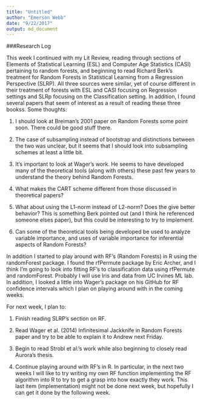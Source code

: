```yaml
---
title: "Untitled"
author: "Emerson Webb"
date: "9/22/2017"
output: md_document
---
```


###Research Log

This week I continued with my Lit Review, reading through sections of Elements of Statistical Learning (ESL) and Computer Age Statistics (CASI) pertaining to random forests, and beginning to read Richard Berk's treatment for Random Forests in Statistical Learning from a Regression Perspective (SLRP). All three sources were similar, yet of course different in their treatment of forests with ESL and CASI focusing on Regression settings and SLRp focusing on the Classification setting. In addition, I found several papers that seem of interest as a result of reading these three bookss. Some thoughts: 

(1) I should look at Breiman's 2001 paper on Random Forests some point soon.  There could be good stuff there.  

(2) The case of subsampling instead of bootstrap and distinctions between the two was unclear, but it seems that I should look into subsampling schemes at least a little bit.

(3) It's important to look at Wager's work. He seems to have developed many of the theoretical tools (along with others) these past few years to understand the theory behind Random Forests.

(4) What makes the CART scheme different from those discussed in theoretical papers? 

(5) What about using the L1-norm instead of L2-norm? Does the give better behavior? This is something Berk pointed out (and I think he referenced someone elses paper), but this could be interesting to try to implement. 

(6) Can some of the theoretical tools being developed be used to analyze variable importance, and uses of variable importance for inferential aspects of Random Forests?

In addition I started to play around with RF's (Random Forests) in R using the randomForest package.  I found the rfPermute package by Eric Archer, and I think I'm going to look into fitting RF's to classification data using rfPermute and randomForest. Probably I will use Iris and data from UC Irvines ML lab. In addition, I looked a little into Wager's package on his GitHub for RF confidence intervals which I plan on playing around with in the coming weeks. 

For next week, I plan to:

(1) Finish reading SLRP's section on RF.

(2) Read Wager et al. (2014) Infinitesimal Jackknife in Random Forests paper and try to be able to explain it to Andrew next Friday.

(3) Begin to read Strobl et al.'s work while also beginning to closely read Aurora's thesis.

(4) Continue playing around with RF's in R. In particular, in the next two weeks I will like to try writing my own RF function implementing the RF algorithm into R to try to get a grasp into how exactly they work. This last item (implementation) might not be done next week, but hopefully I can get it done by the following week.